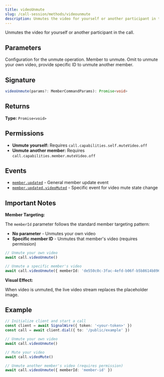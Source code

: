 ```yaml
---
title: videoUnmute
slug: /call-session/methods/videounmute
description: Unmutes the video for yourself or another participant in the call.
---
```



[event-member-updated]: /sdks/signalwire-client-sdk/call-session/events#memberupdated
[event-member-updated-videomuted]: /sdks/signalwire-client-sdk/call-session/events#memberupdatedvideomuted

Unmutes the video for yourself or another participant in the call.

## Parameters

<APIField name="params" type="MemberCommandParams">
  Configuration for the unmute operation.
</APIField>

<APIField name="params.memberId" type="string" default="Your member ID">
  Member to unmute. Omit to unmute your own video, provide specific ID to unmute another member.
</APIField>

## Signature

```typescript
videoUnmute(params?: MemberCommandParams): Promise<void>
```

## Returns

**Type:** `Promise<void>`

## Permissions

- **Unmute yourself:** Requires `call.capabilities.self.muteVideo.off`
- **Unmute another member:** Requires `call.capabilities.member.muteVideo.off`

## Events

- [`member.updated`][event-member-updated] - General member update event
- [`member.updated.videoMuted`][event-member-updated-videomuted] - Specific event for video mute state change

## Important Notes

**Member Targeting:**

The `memberId` parameter follows the standard member targeting pattern:
- **No parameter** - Unmutes your own video
- **Specific member ID** - Unmutes that member's video (requires permission)

```typescript
// Unmute your own video
await call.videoUnmute()

// Unmute a specific member's video
await call.videoUnmute({ memberId: 'de550c0c-3fac-4efd-b06f-b5b8614b8966' })
```

**Visual Effect:**

When video is unmuted, the live video stream replaces the placeholder image.

## Example

```typescript
// Initialize client and start a call
const client = await SignalWire({ token: '<your-token>' })
const call = await client.dial({ to: '/public/example' })

// Unmute your own video
await call.videoUnmute()

// Mute your video
await call.videoMute()

// Unmute another member's video (requires permission)
await call.videoUnmute({ memberId: 'member-id' })
```
